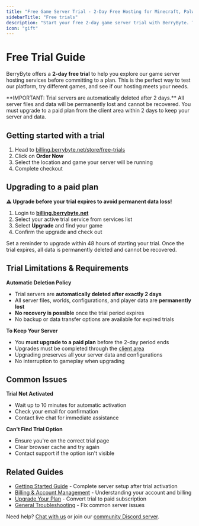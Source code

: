 ```yaml
---
title: "Free Game Server Trial - 2-Day Free Hosting for Minecraft, Palworld & More"
sidebarTitle: "Free trials"
description: "Start your free 2-day game server trial with BerryByte. Test Minecraft, Palworld, Rust, and 20+ games with no commitment. Instant setup, full features, upgrade anytime."
icon: "gift"
---
```


# Free Trial Guide

BerryByte offers a **2-day free trial** to help you explore our game server hosting services before committing to a plan. This is the perfect way to test our platform, try different games, and see if our hosting meets your needs.

<Warning>
  **IMPORTANT: Trial servers are automatically deleted after 2 days.** All server files and data will be permanently lost and cannot be recovered. You must upgrade to a paid plan from the client area within 2 days to keep your server and data.
</Warning>

## Getting started with a trial

1. Head to [billing.berrybyte.net/store/free-trials](https://billing.berrybyte.net/store/free-trials)
2. Click on **Order Now**
3. Select the location and game your server will be running
4. Complete checkout

## Upgrading to a paid plan

**⚠️ Upgrade before your trial expires to avoid permanent data loss!**

1. Login to [**billing.berrybyte.net**](https://billing.berrybyte.net/login)
2. Select your active trial service from services list
3. Select **Upgrade** and find your game
4. Confirm the upgrade and check out

<Tip>
  Set a reminder to upgrade within 48 hours of starting your trial. Once the trial expires, all data is permanently deleted and cannot be recovered.
</Tip>

## Trial Limitations & Requirements

**Automatic Deletion Policy**
- Trial servers are **automatically deleted after exactly 2 days**
- All server files, worlds, configurations, and player data are **permanently lost**
- **No recovery is possible** once the trial period expires
- No backup or data transfer options are available for expired trials

**To Keep Your Server**
- You **must upgrade to a paid plan** before the 2-day period ends
- Upgrades must be completed through the [client area](https://billing.berrybyte.net/login)
- Upgrading preserves all your server data and configurations
- No interruption to gameplay when upgrading

## Common Issues

**Trial Not Activated**
- Wait up to 10 minutes for automatic activation
- Check your email for confirmation
- Contact live chat for immediate assistance

**Can't Find Trial Option**
- Ensure you're on the correct trial page
- Clear browser cache and try again
- Contact support if the option isn't visible

## Related Guides

- [Getting Started Guide](/quickstart) - Complete server setup after trial activation
- [Billing & Account Management](/help) - Understanding your account and billing
- [Upgrade Your Plan](/help/upgrade-plan) - Convert trial to paid subscription
- [General Troubleshooting](/help/troubleshooting) - Fix common server issues

Need help? [Chat with us](https://berrybyte.net/contact) or join our [community Discord server](https://discord.com/invite/Pv8DMpXtma).
